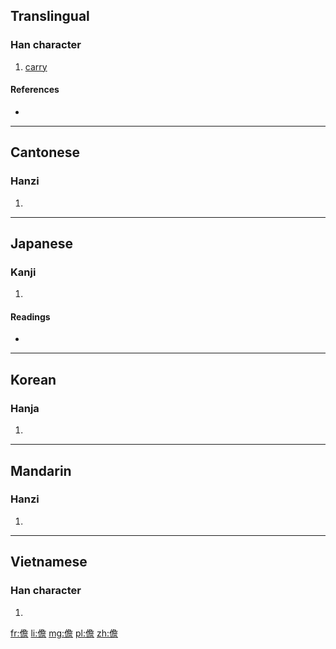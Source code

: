 ==Translingual==

===Han character===
{{Han char|rn=9|rad=人|as=13|sn=15|four=2726<sub>1</sub>|canj=人弓金口 (ONCR)}}

# [[carry]]

====References====
* {{Han ref|kx=0119.180|dkj=01195|dj=0252.150|hdz=10227.010|uh=510B|ud=20747|bh=E4EE|bd=58606}}

----

==Cantonese==

===Hanzi===
{{yue-hanzi|jyut=|y=daam1}}

# {{defn|lang=yue|sort=人13}}

----

==Japanese==

===Kanji===
{{ja-kanji|grade=|rs=人13}}

# {{defn|lang=ja|sort=人13}}

====Readings====
* {{ja-readings|on=[[たん]] (tan), [[せん]] (sen), [[ぜん]] (zen)|kun=[[になう]] (ninau), [[にたい]] (nitai), [[こがめ]] (kogame)}}

----

==Korean==

===Hanja===
{{ko-hanja|hangeul=담|rv=dam|mr=tam}}

# {{defn|lang=ko|sort=人13}}

----

==Mandarin==

===Hanzi===
{{cmn-hanzi|pin=[[dān]] ([[dan1]])|wg=tan<sup>1</sup>}}

# {{defn|lang=cmn|sort=人13}}

----

==Vietnamese==

===Han character===
{{vi-hantu|[[đam]]|rs=人13}}

# {{defn|lang=vi|sort=人13}}

[[fr:儋]]
[[li:儋]]
[[mg:儋]]
[[pl:儋]]
[[zh:儋]]